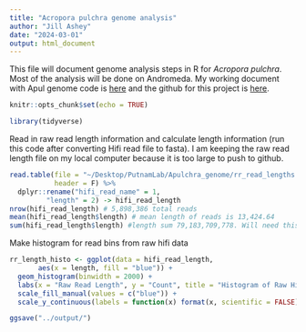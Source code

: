 ```yaml
---
title: "Acropora pulchra genome analysis"
author: "Jill Ashey"
date: "2024-03-01"
output: html_document
---
```


This file will document genome analysis steps in R for *Acropora pulchra*. Most of the analysis will be done on Andromeda. My working document with Apul genome code is [here](https://github.com/JillAshey/JillAshey_Putnam_Lab_Notebook/blob/master/_posts/2024-02-06-Apulchra-Genome-Assembly.md) and the github for this project is [here](https://github.com/hputnam/Apulchra_genome). 

```r
knitr::opts_chunk$set(echo = TRUE)

library(tidyverse)
```

Read in raw read length information and calculate length information (run this code after converting Hifi read file to fasta). I am keeping the raw read length file on my local computer because it is too large to push to github.
```r
read.table(file = "~/Desktop/PutnamLab/Apulchra_genome/rr_read_lengths.txt", 
           header = F) %>% 
  dplyr::rename("hifi_read_name" = 1, 
         "length" = 2) -> hifi_read_length
nrow(hifi_read_length) # 5,898,386 total reads
mean(hifi_read_length$length) # mean length of reads is 13,424.64
sum(hifi_read_length$length) #length sum 79,183,709,778. Will need this for the NCBI submission
```

Make histogram for read bins from raw hifi data
```r
rr_length_histo <- ggplot(data = hifi_read_length, 
       aes(x = length, fill = "blue")) +
  geom_histogram(binwidth = 2000) + 
  labs(x = "Raw Read Length", y = "Count", title = "Histogram of Raw HiFi Read Lengths") + 
  scale_fill_manual(values = c("blue")) + 
  scale_y_continuous(labels = function(x) format(x, scientific = FALSE)); rr_length_histo

ggsave("../output/")
```




